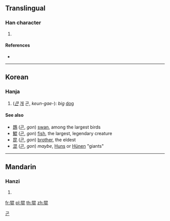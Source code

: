 ==Translingual==

===Han character===
{{Han char|rn=94|rad=犬|as=08|sn=11|four=46211|canj=KHAPP}}

# {{defn|Han|sort=犬08}}

====References====
* {{Han ref|kx=0713.070|dkj=20479|dj=1125.040|hdz=21353.030|uh=7311|ud=29457|bh=D663|bd=54883}}

----

==Korean==

===Hanja===
{{ko-hanja|hangeul=곤|eumhun=|rv=gon|mr=|y=}}

# (''[[크다|큰]]'' [[개]] 곤, ''keun-gae-''): ''big'' [[dog]]

====See also====
* [[鵾]] ([[곤]], ''gon'') [[swan]], among the largest birds
* [[鯤]] ([[곤]], ''gon'') [[fish]], the largest, legendary creature
* [[昆]] ([[곤]], ''gon'') [[brother]], the eldest
* [[混]] ([[곤]], ''gon'') ''maybe'', [[Hun]]s or [[Hünen]] "giants"

[[Category:Hanja readings|곤]]

----

==Mandarin==

===Hanzi===
{{cmn-hanzi|pin=[[kūn]] ([[kun1]])|wg=k'un<sup>1</sup>}}

# {{defn|lang=cmn|sort=犬08}}

[[fr:猑]]
[[pl:猑]]
[[th:猑]]
[[zh:猑]]